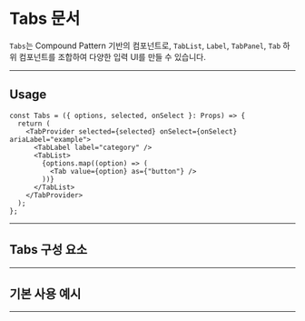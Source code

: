 
<Meta of={TabsStories} name="TabsDoc" />

# Tabs 문서

`Tabs`는 Compound Pattern 기반의 컴포넌트로, `TabList`, `Label`, `TabPanel`, `Tab` 하위 컴포넌트를 조합하여 다양한 입력 UI를 만들 수 있습니다.

---

## Usage
```tsx
const Tabs = ({ options, selected, onSelect }: Props) => {
  return (
    <TabProvider selected={selected} onSelect={onSelect} ariaLabel="example">
      <TabLabel label="category" />
      <TabList>
        {options.map((option) => (
          <Tab value={option} as={"button"} />
        ))}
      </TabList>
    </TabProvider>
  );
};

```

---
<div style={{ marginBottom: '24px' }} />

## Tabs 구성 요소


---
<div style={{ marginBottom: '24px' }} />

## 기본 사용 예시

---